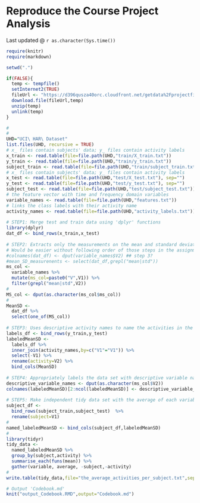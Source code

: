 Reproduce the Course Project Analysis
=====================================
      
          
Last updated @ `r as.character(Sys.time())`
  
    
```r
require(knitr)
require(markdown)
```  
   
   
```r
setwd(".")  

if(FALSE){
  temp <- tempfile()  
  setInternet2(TRUE)  
  fileUrl <- "https://d396qusza40orc.cloudfront.net/getdata%2Fprojectfiles%2FUCI%20HAR%20Dataset.zip"  
  download.file(fileUrl,temp)  
  unzip(temp)   
  unlink(temp)  
}
```
  
  
```r
#
#  
UHD="UCI\ HAR\ Dataset"
list.files(UHD, recursive = TRUE)
# x_ files contain subjects' data; y_ files contain activity labels  
x_train <- read.table(file=file.path(UHD,"train/X_train.txt"))
y_train <- read.table(file=file.path(UHD,"train/y_train.txt"))
subject_train <- read.table(file=file.path(UHD,"train/subject_train.txt"))
# x_ files contain subjects' data; y_ files contain activity labels  
x_test <- read.table(file=file.path(UHD,"test/X_test.txt"), sep="")
y_test <- read.table(file=file.path(UHD,"test/y_test.txt"), sep="")
subject_test <- read.table(file=file.path(UHD,"test/subject_test.txt")) 
# the feature vector with time and frequency domain variables  
variable_names <- read.table(file=file.path(UHD,"features.txt"))   
# links the class labels with their activity name  
activity_names <- read.table(file=file.path(UHD,"activity_labels.txt"))   
  
# STEP1: Merge test and train data using 'dplyr' functions  
library(dplyr)
dat_df <- bind_rows(x_train,x_test)
  
# STEP2: Extracts only the measurements on the mean and standard deviation for each measurement 
# Would be easier without following order of those steps in the assignment? 
#colnames(dat_df) <- dput(variable_names$V2) ## step 3?
#mean_SD_measurenents <- select(dat_df,grepl("mean|std"))
ms_col <- 
  variable_names %>%
  mutate(ms_col=paste0("V",V1)) %>%
  filter(grepl("mean|std",V2))
#
MS_col <- dput(as.character(ms_col$ms_col))
#  
MeanSD <-
  dat_df %>%
  select(one_of(MS_col))
  
# STEP3: Uses descriptive activity names to name the activities in the data set  
labels_df <- bind_rows(y_train,y_test) 
labeledMeanSD <- 
  labels_df %>%
  inner_join(activity_names,by=c("V1"="V1")) %>%
  select(-V1) %>%
  rename(activity=V2) %>%
  bind_cols(MeanSD)
     
# STEP4: Appropriately labels the data set with descriptive variable names  
descriptive_variable_names <- dput(as.character(ms_col$V2))
colnames(labeledMeanSD)[2:ncol(labeledMeanSD)] <- descriptive_variable_names
  
# STEP5: Make independent tidy data set with the average of each variable for each activity and each subject.  
subject_df <- 
  bind_rows(subject_train,subject_test)  %>%
  rename(subject=V1)
#
named_labeledMeanSD <- bind_cols(subject_df,labeledMeanSD)
# 
library(tidyr)
tidy_data <- 
  named_labeledMeanSD %>%
  group_by(subject,activity) %>%
  summarise_each(funs(mean)) %>%
  gather(variable, average, -subject,-activity)
#
write.table(tidy_data,file="the_average_activities_per_subject.txt",sep=",",row.name=FALSE)  
```
  
```r
# Output 'Codebook.md'
knit("output_Codebook.RMD",output="Codebook.md")  
```  

